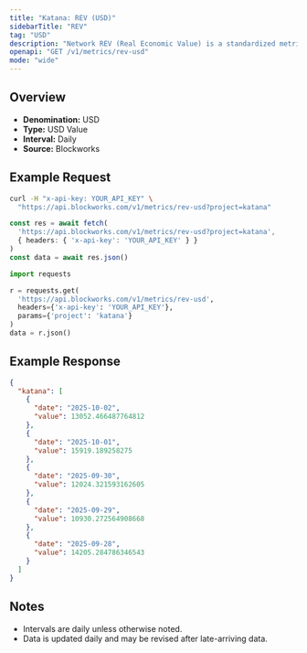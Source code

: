 ```yaml
---
title: "Katana: REV (USD)"
sidebarTitle: "REV"
tag: "USD"
description: "Network REV (Real Economic Value) is a standardized metric that tracks blockchain value accrual generated by user activity. REV consists of both in-protocol transaction fees and out-of-protocol tips that users pay for transaction execution, so it measures the monetary demand to transact onchain."
openapi: "GET /v1/metrics/rev-usd"
mode: "wide"
---
```


## Overview

- **Denomination:** USD
- **Type:** USD Value
- **Interval:** Daily
- **Source:** Blockworks

## Example Request

<CodeGroup>

```bash cURL
curl -H "x-api-key: YOUR_API_KEY" \
  "https://api.blockworks.com/v1/metrics/rev-usd?project=katana"
```

```typescript TypeScript
const res = await fetch(
  'https://api.blockworks.com/v1/metrics/rev-usd?project=katana',
  { headers: { 'x-api-key': 'YOUR_API_KEY' } }
)
const data = await res.json()
```

```python Python
import requests

r = requests.get(
  'https://api.blockworks.com/v1/metrics/rev-usd',
  headers={'x-api-key': 'YOUR_API_KEY'},
  params={'project': 'katana'}
)
data = r.json()
```

</CodeGroup>

## Example Response

```json
{
  "katana": [
    {
      "date": "2025-10-02",
      "value": 13052.466487764812
    },
    {
      "date": "2025-10-01",
      "value": 15919.189258275
    },
    {
      "date": "2025-09-30",
      "value": 12024.321593162605
    },
    {
      "date": "2025-09-29",
      "value": 10930.272564908668
    },
    {
      "date": "2025-09-28",
      "value": 14205.284786346543
    }
  ]
}
```

## Notes
- Intervals are daily unless otherwise noted.
- Data is updated daily and may be revised after late-arriving data.